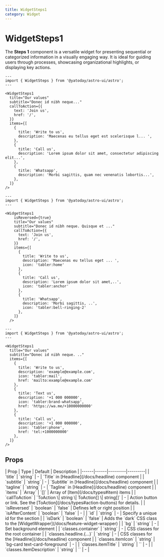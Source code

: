 ```yaml
---
title: WidgetSteps1
category: Widget
---
```



# WidgetSteps1

<SourceLink name="WidgetSteps1" />

The **Steps 1** component is a versatile widget for presenting sequential or categorized information in a visually engaging way. It is ideal for guiding users through processes, showcasing organizational highlights, or displaying key actions.

<Demo title="Default" class="bg-background">
  <WidgetSteps1
    title="Our values"
    subtitle="Donec id nibh neque. Quisque et fermentum tortor. Fusce vitae dolor a mauris dignissim commodo. Ut eleifend luctus condimentum."
    callToAction={{
      text: 'Join us',
      href: '/',
    }}
    items={[
      {
        title: 'Write to us',
        description: 'Maecenas eu tellus eget est scelerisque lacinia et a diam. Aliquam velit lorem, vehicula id fermentum et, rhoncus et purus. ',
      },
      {
        title: 'Call us',
        description: 'Lorem ipsum dolor sit amet, consectetur adipiscing elit. Morbi sagittis, quam nec venenatis lobortis, mi risus tempus nulla.',
      },
      {
        title: 'Whatsapp',
        description: 'Morbi sagittis, quam nec venenatis lobortis, mi risus tempus nulla, sed porttitor est nibh at nulla.',
      },
    ]}
  />
</Demo>

```astro
---
import { WidgetSteps } from '@yatoday/astro-ui/astro';
---

<WidgetSteps1
  title="Our values"
  subtitle="Donec id nibh neque..."
  callToAction={{
    text: 'Join us',
    href: '/',
  }}
  items={[
    {
      title: 'Write to us',
      description: 'Maecenas eu tellus eget est scelerisque l... ',
    },
    {
      title: 'Call us',
      description: 'Lorem ipsum dolor sit amet, consectetur adipiscing elit...',
    },
    {
      title: 'Whatsapp',
      description: 'Morbi sagittis, quam nec venenatis lobortis...',
    },
  ]}
/>
```

<Demo title="Reversed & Icons" class="bg-background">
  <WidgetSteps1
    isReversed={true}
    title="Our values"
    subtitle="Donec id nibh neque. Quisque et fermentum tortor. Fusce vitae dolor a mauris dignissim commodo. Ut eleifend luctus condimentum."
    callToAction={{
      text: 'Join us',
      href: '/',
    }}
    items={[
      {
        title: 'Write to us',
        description: 'Maecenas eu tellus eget est scelerisque lacinia et a diam. Aliquam velit lorem, vehicula id fermentum et, rhoncus et purus. ',
        icon: 'tabler:home'
      },
      {
        title: 'Call us',
        description: 'Lorem ipsum dolor sit amet, consectetur adipiscing elit. Morbi sagittis, quam nec venenatis lobortis, mi risus tempus nulla.',
        icon: 'tabler:anchor'
      },
      {
        title: 'Whatsapp',
        description: 'Morbi sagittis, quam nec venenatis lobortis, mi risus tempus nulla, sed porttitor est nibh at nulla.',
        icon: 'tabler:bell-ringing-2'
      },
    ]}
  />
</Demo>

```astro
---
import { WidgetSteps } from '@yatoday/astro-ui/astro';
---

<WidgetSteps1
    isReversed={true}
    title="Our values"
    subtitle="Donec id nibh neque. Quisque et ..."
    callToAction={{
      text: 'Join us',
      href: '/',
    }}
    items={[
      {
        title: 'Write to us',
        description: 'Maecenas eu tellus eget ... ',
        icon: 'tabler:home'
      },
      {
        title: 'Call us',
        description: 'Lorem ipsum dolor sit amet,..',
        icon: 'tabler:anchor'
      },
      {
        title: 'Whatsapp',
        description: 'Morbi sagittis, ..',
        icon: 'tabler:bell-ringing-2'
      },
    ]}
  />
```


<Demo title="Links" class="bg-background">
  <WidgetSteps1
    title="Our values"
    subtitle="Donec id nibh neque. Quisque et fermentum tortor. Fusce vitae dolor a mauris dignissim commodo. Ut eleifend luctus condimentum."
    items={[
      {
        title: 'Write to us',
        description: 'example@example.com',
        icon: 'tabler:mail',
        href: 'mailto:example@example.com'
      },
      {
        title: 'Text us',
        description: '+1 000 000000',
        icon: 'tabler:brand-whatsapp',
        href: 'https://wa.me/+10000000000'
      },
      {
        title: 'Call us',
        description: '+1 000 000000',
        icon: 'tabler:phone',
        href: 'tel:+1000000000'
      },
    ]}
  />
</Demo>

```astro
---
import { WidgetSteps } from '@yatoday/astro-ui/astro';
---

<WidgetSteps1
  title="Our values"
  subtitle="Donec id nibh neque. .."
  items={[
    {
      title: 'Write to us',
      description: 'example@example.com',
      icon: 'tabler:mail',
      href: 'mailto:example@example.com'
    },
    {
      title: 'Text us',
      description: '+1 000 000000',
      icon: 'tabler:brand-whatsapp',
      href: 'https://wa.me/+10000000000'
    },
    {
      title: 'Call us',
      description: '+1 000 000000',
      icon: 'tabler:phone',
      href: 'tel:+1000000000'
    },
  ]}
/>
```

## Props

<div className="overflow-x-auto">
  <div className="min-w-xl">
    | Prop | Type | Default | Description |
    |------|------|---------|---------|
    | `title` | `string` | - | `Title` in [Headline](/docs/headline) component |
    | `subtitle` | `string` | - | `Subtitle` in [Headline](/docs/headline) component |
    | `tagline` | `string` | - | `Tagline` in [Headline](/docs/headline) component |
    | `items` | `Array` | `[]` | Array of [Item](/docs/types#item) items |
    | `callToAction` | `ToAction \| string \| ToAction[] \| string[]` | - | Action button or link. See the [ToAction](/docs/types#action-buttons) for details.  |
    | `isReversed` | `boolean` | `false` | Defines left or right position |
    | `isAfterContent` | `boolean` | `false` | - |
    | `id` | `string` | - | Specify a unique id for the section |
    | `isDark` | `boolean` | `false` | Adds the `dark` CSS class to the [WidgetWrapper](/docs/feature-widget-wrapper) |
    | `bg` | `string` | - | Set background element |
    | `classes.container` | `string` | - | CSS classes for the root container |
    | `classes.headline.{...}` | `string` | - | CSS classes for the [Headline](/docs/headline) component |
    | `classes.itemIcon` | `string` | `bg-card text-card-foreground` | - |
    | `classes.itemTitle` | `string` | `` | - |
    | `classes.itemDescription` | `string` | `` | - |
  </div>
</div>

